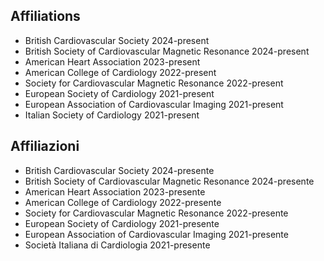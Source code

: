 
::: {.content-visible when-profile="english"}
# Affiliations
- British Cardiovascular Society \hfill 2024-present
- British Society of Cardiovascular Magnetic Resonance \hfill 2024-present
- American Heart Association \hfill 2023-present
- American College of Cardiology \hfill 2022-present
- Society for Cardiovascular Magnetic Resonance \hfill 2022-present
- European Society of Cardiology \hfill 2021-present
- European Association of Cardiovascular Imaging \hfill 2021-present
- Italian Society of Cardiology \hfill 2021-present
:::

::: {.content-visible when-profile="italian"}
# Affiliazioni
- British Cardiovascular Society \hfill 2024-presente
- British Society of Cardiovascular Magnetic Resonance \hfill 2024-presente
- American Heart Association \hfill 2023-presente 
- American College of Cardiology \hfill 2022-presente
- Society for Cardiovascular Magnetic Resonance \hfill 2022-presente
- European Society of Cardiology \hfill2021-presente
- European Association of Cardiovascular Imaging \hfill 2021-presente 
- Società Italiana di Cardiologia \hfill 2021-presente
:::
